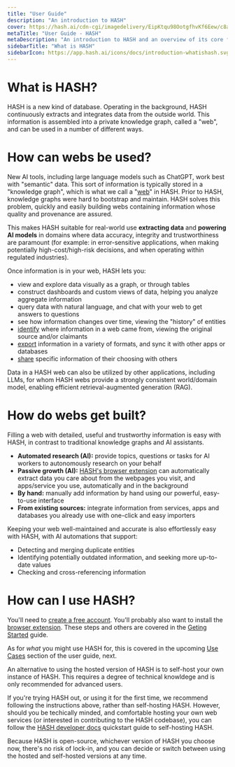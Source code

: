 ```yaml
---
title: "User Guide"
description: "An introduction to HASH"
cover: https://hash.ai/cdn-cgi/imagedelivery/EipKtqu98OotgfhvKf6Eew/c8a1af71-b37a-409e-4d6d-838d56e69d00/public
metaTitle: "User Guide - HASH"
metaDescription: "An introduction to HASH and an overview of its core features and capabilities"
sidebarTitle: "What is HASH"
sidebarIcon: https://app.hash.ai/icons/docs/introduction-whatishash.svg
---
```


# What is HASH?

HASH is a new kind of database. Operating in the background, HASH continuously extracts and integrates data from the outside world. This information is assembled into a private knowledge graph, called a "web", and can be used in a number of different ways.

# How can webs be used?

New AI tools, including large language models such as ChatGPT, work best with "semantic" data. This sort of information is typically stored in a "knowledge graph", which is what we call a "[web](/guide/webs)" in HASH. Prior to HASH, knowledge graphs were hard to bootstrap and maintain. HASH solves this problem, quickly and easily building webs containing information whose quality and provenance are assured.

This makes HASH suitable for real-world use **extracting data** and **powering AI models** in domains where data accuracy, integrity and trustworthiness are paramount (for example: in error-sensitive applications, when making potentially high-cost/high-risk decisions, and when operating within regulated industries).

Once information is in your web, HASH lets you:

- view and explore data visually as a graph, or through tables
- construct dashboards and custom views of data, helping you analyze aggregate information
- query data with natural language, and chat with your web to get answers to questions
- see how information changes over time, viewing the "history" of entities
- [identify](/guide/webs/history) where information in a web came from, viewing the original source and/or claimants
- [export](/guide/integrations) information in a variety of formats, and sync it with other apps or databases
- [share](/guide/sharing) specific information of their choosing with others

Data in a HASH web can also be utilized by other applications, including LLMs, for whom HASH webs provide a strongly consistent world/domain model, enabling efficient retrieval-augmented generation (RAG).

# How do webs get built?

Filling a web with detailed, useful and trustworthy information is easy with HASH, in contrast to traditional knowledge graphs and AI assistants.

- **Automated research (AI):** provide topics, questions or tasks for AI workers to autonomously research on your behalf
- **Passive growth (AI):** [HASH's browser extension](/download) can automatically extract data you care about from the webpages you visit, and apps/service you use, automatically and in the background
- **By hand:** manually add information by hand using our powerful, easy-to-use interface
- **From existing sources:** integrate information from services, apps and databases you already use with one-click and easy importers

Keeping your web well-maintained and accurate is also effortlessly easy with HASH, with AI automations that support:

- Detecting and merging duplicate entities
- Identifying potentially outdated information, and seeking more up-to-date values
- Checking and cross-referencing information

# How can I use HASH?

You'll need to [create a free account](https://app.hash.ai/signup). You'll probably also want to install the [browser extension](/download). These steps and others are covered in the [Geting Started](/guide/introduction/get-started) guide.

As for _what_ you might use HASH for, this is covered in the upcoming [Use Cases](/guide/introduction/use-cases) section of the user guide, next.

<Toggle title="Alternative: self-hosting HASH">

An alternative to using the hosted version of HASH is to self-host your own instance of HASH. This requires a degree of technical knowldege and is only recommended for advanced users.

If you're trying HASH out, or using it for the first time, we recommend following the instructions above, rather than self-hosting HASH. However, should you be techically minded, and comfortable hosting your own web services (or interested in contributing to the HASH codebase), you can follow the [HASH developer docs](https://hash.dev/docs/get-started/setup#local-hash) quickstart guide to self-hosting HASH.

Because HASH is open-source, whichever version of HASH you choose now, there's no risk of lock-in, and you can decide or switch between using the hosted and self-hosted versions at any time.

</Toggle>
